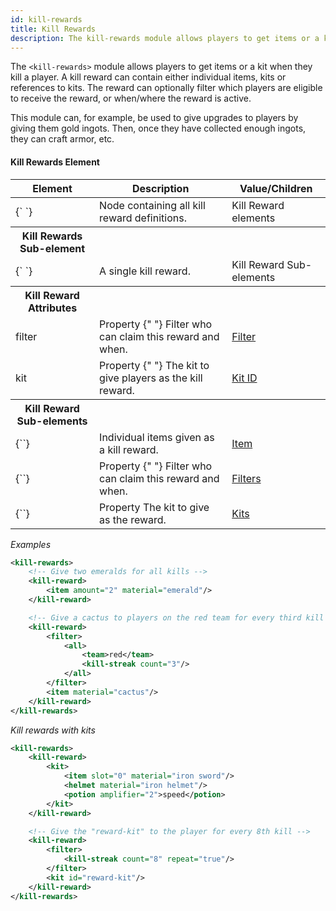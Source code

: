 ```yaml
---
id: kill-rewards
title: Kill Rewards
description: The kill-rewards module allows players to get items or a kit when they kill a player.
---
```


The `<kill-rewards>` module allows players to get items or a kit when they kill a player.
A kill reward can contain either individual items, kits or references to kits.
The reward can optionally filter which players are eligible to receive the reward, or when/where the reward is active.

This module can, for example, be used to give upgrades to players by giving them gold ingots.
Then, once they have collected enough ingots, they can craft armor, etc.

#### Kill Rewards Element

<div className="table-container">
  <table>
    <thead>
      <tr>
        <th>Element</th>
        <th>Description</th>
        <th>Value/Children</th>
      </tr>
    </thead>
    <tbody>
      <tr>
        <td>
          <label>{`<kill-rewards> </kill-rewards>`}</label>
        </td>
        <td>Node containing all kill reward definitions.</td>
        <td>
          <span className="badge badge--secondary">Kill Reward elements</span>
        </td>
      </tr>
      <tr>
        <th>Kill Rewards Sub-element</th>
        <th />
        <th />
      </tr>
      <tr>
        <td>
          <label>{`<kill-reward> </kill-reward>`}</label>
        </td>
        <td>A single kill reward.</td>
        <td>
          <span className="badge badge--secondary">
            Kill Reward Sub-elements
          </span>
        </td>
      </tr>
      <tr>
        <th>Kill Reward Attributes</th>
        <th />
        <th />
      </tr>
      <tr>
        <td>
          <label>filter</label>
        </td>
        <td>
          <span
            className="badge badge--secondary"
            title="Can be either this attribute or a sub-element."
          >
            Property
          </span>{" "}
          Filter who can claim this reward and when.
        </td>
        <td>
          <a href="/docs/modules/mechanics/filters">Filter</a>
        </td>
      </tr>
      <tr>
        <td>
          <label>kit</label>
        </td>
        <td>
          <span
            className="badge badge--secondary"
            title="Can be either this attribute or a sub-element."
          >
            Property
          </span>{" "}
          The kit to give players as the kill reward.
        </td>
        <td>
          <a href="/docs/modules/gear/kits">Kit ID</a>
        </td>
      </tr>
      <tr>
        <th>Kill Reward Sub-elements</th>
        <th />
        <th />
      </tr>
      <tr>
        <td>
          <label>{`<item>`}</label>
        </td>
        <td>Individual items given as a kill reward.</td>
        <td>
          <a href="/docs/modules/gear/items">Item</a>
        </td>
      </tr>
      <tr>
        <td>
          <label>{`<filter>`}</label>
        </td>
        <td>
          <span
            className="badge badge--secondary"
            title="Can be either this sub-element or an attribute."
          >
            Property
          </span>{" "}
          Filter who can claim this reward and when.
        </td>
        <td>
          <a href="/docs/modules/mechanics/filters">Filters</a>
        </td>
      </tr>
      <tr>
        <td>
          <label>{`<kit>`}</label>
        </td>
        <td>
          <span
            className="badge badge--secondary"
            title="Can be either this sub-element or an attribute."
          >
            Property
          </span>
          The kit to give as the reward.
        </td>
        <td>
          <a href="/docs/modules/gear/kits">Kits</a>
        </td>
      </tr>
    </tbody>
  </table>
</div>

_Examples_

```xml
<kill-rewards>
    <!-- Give two emeralds for all kills -->
    <kill-reward>
        <item amount="2" material="emerald"/>
    </kill-reward>

    <!-- Give a cactus to players on the red team for every third kill -->
    <kill-reward>
        <filter>
            <all>
                <team>red</team>
                <kill-streak count="3"/>
            </all>
        </filter>
        <item material="cactus"/>
    </kill-reward>
</kill-rewards>
```

_Kill rewards with kits_

```xml
<kill-rewards>
    <kill-reward>
        <kit>
            <item slot="0" material="iron sword"/>
            <helmet material="iron helmet"/>
            <potion amplifier="2">speed</potion>
        </kit>
    </kill-reward>

    <!-- Give the "reward-kit" to the player for every 8th kill -->
    <kill-reward>
        <filter>
            <kill-streak count="8" repeat="true"/>
        </filter>
        <kit id="reward-kit"/>
    </kill-reward>
</kill-rewards>
```
